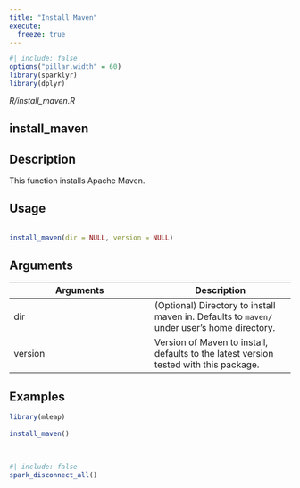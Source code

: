 ```yaml
---
title: "Install Maven"
execute:
  freeze: true
---
```


```r
#| include: false
options("pillar.width" = 60)
library(sparklyr) 
library(dplyr)
```

*R/install_maven.R*

## install_maven

## Description
 This function installs Apache Maven. 


## Usage
```r
 
install_maven(dir = NULL, version = NULL) 
```

## Arguments
|Arguments|Description|
|---|---|
| dir | (Optional) Directory to install maven in. Defaults to `maven/` under user's home directory. |
| version | Version of Maven to install, defaults to the latest version tested with this package. |





## Examples
```r
library(mleap)
 
install_maven() 
 
 
```



```r
#| include: false
spark_disconnect_all()
```
